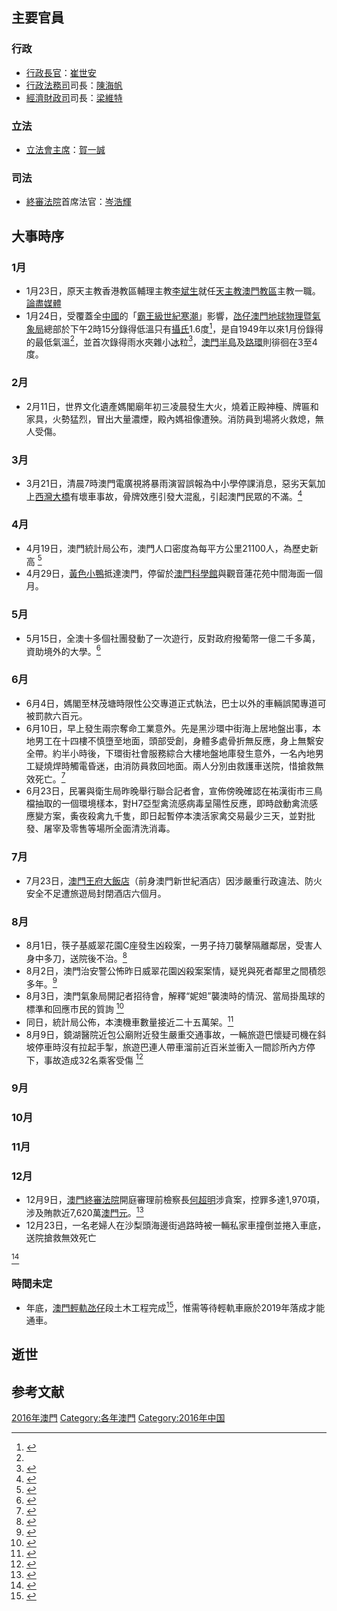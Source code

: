{{MOYearTOC|2016}}
{{NoteUTC+8}}
{{Portal:澳門新聞動態/Calendar}}
{{C21YearInTopic|2016年}}
{{澳門歷史}}

== 主要官員 ==
=== 行政 ===
*[[澳門特別行政區行政長官|行政長官]]：[[崔世安|崔世安]]
*[[行政法務司|行政法務司]]司長：[[陳海帆|陳海帆]]
*[[經濟財政司|經濟財政司]]司長：[[梁維特|梁維特]]
=== 立法 ===
*[[澳門立法會|立法會主席]]：[[賀一誠|賀一誠]]
=== 司法 ===
*[[澳門終審法院|終審法院]]首席法官：[[岑浩輝|岑浩輝]]

==大事時序==
=== 1月 ===
*1月23日，原天主教香港教區輔理主教[[李斌生|李斌生]]就任[[天主教澳門教區|天主教澳門教區]]主教一職。[http://aamacau.com/2016/01/23/%E5%B0%B1%E7%A4%BE%E6%9C%83%E8%AD%B0%E9%A1%8C%E8%A1%A8%E9%81%94%E6%95%99%E6%9C%83%E8%A8%93%E5%B0%8E%EF%BC%9F%E6%96%B0%E4%BB%BB%E6%95%99%E5%8D%80%E4%B8%BB%E6%95%99%EF%BC%9A%E6%85%88%E6%82%B2%E6%B0%B8/ 論盡媒體]{{Wayback|url=http://aamacau.com/2016/01/23/%E5%B0%B1%E7%A4%BE%E6%9C%83%E8%AD%B0%E9%A1%8C%E8%A1%A8%E9%81%94%E6%95%99%E6%9C%83%E8%A8%93%E5%B0%8E%EF%BC%9F%E6%96%B0%E4%BB%BB%E6%95%99%E5%8D%80%E4%B8%BB%E6%95%99%EF%BC%9A%E6%85%88%E6%82%B2%E6%B0%B8/ |date=20160128214417 }}
*1月24日，受覆蓋全[[中國|中國]]的「[[2016年北半球寒流|霸王級世紀寒潮]]」影響，[[氹仔|氹仔]][[澳門地球物理暨氣象局|澳門地球物理暨氣象局]]總部於下午2時15分錄得低溫只有[[攝氏|攝氏]]1.6度<ref name="澳門電台20160124">{{cite news |url=http://www.tdm.com.mo/c_news/radio_news.php?id=282070 |title=澳門錄得67年來最寒冷1月 有市民報稱出現雨雪現象 |work=[[澳門電台|澳門電台]] |date=2015年1月24日 |accessdate=2016年1月24日 |archive-date=2016年1月31日 |archive-url=https://web.archive.org/web/20160131124355/http://www.tdm.com.mo/c_news/radio_news.php?id=282070 |dead-url=no }}{{zh-hant}}</ref>，是自1949年以來1月份錄得的最低氣溫<ref name="澳門電台20160124"/>，並首次錄得雨水夾雜小[[冰|冰]]粒<ref>{{cite news | url=http://www.tdm.com.mo/c_news/radio_news.php?id=282073 | title=氣象局稱本澳首次錄到雨水夾雜小冰粒 | publisher=[[澳門電台|澳門電台]] | date=2016年1月24日 | accessdate=2016年1月24日 | archive-date=2016年2月1日 | archive-url=https://web.archive.org/web/20160201005251/http://www.tdm.com.mo/c_news/radio_news.php?id=282073 | dead-url=no }}{{zh-hant}}</ref>，[[澳門半島|澳門半島]]及[[路環|路環]]則徘徊在3至4度。

=== 2月 ===
*2月11日，世界文化遺產媽閣廟年初三凌晨發生大火，燒着正殿神檯、牌匾和家具，火勢猛烈，冒出大量濃煙，殿內媽祖像遭殃。消防員到場將火救熄，無人受傷。

=== 3月 ===
*3月21日，清晨7時澳門電廣視將暴雨演習誤報為中小學停課消息，惡劣天氣加上[[西灣大橋|西灣大橋]]有壞車事故，骨牌效應引發大混亂，引起澳門民眾的不滿。<ref name="論盡媒體20160321">{{cite news |url=http://aamacau.com/2016/03/21/%E6%BC%94%E7%BF%92%E8%A8%8A%E6%81%AF%E5%A4%96%E6%B5%81%E5%BC%95%E7%99%BC%E5%A4%A7%E6%B7%B7%E4%BA%82-%E6%95%99%E9%9D%92%E5%B1%80%EF%BC%9A%E7%B5%95%E5%B0%8D%E7%84%A1%E6%8E%A9%E9%A3%BE/ |title=演習訊息外流引發大混亂 教青局：絕對無掩飾 |work=[[論盡媒體|論盡媒體]] |date=2016年3月21日 |access-date=2016年7月23日 |archive-url=https://web.archive.org/web/20160324094155/http://aamacau.com/2016/03/21/%E6%BC%94%E7%BF%92%E8%A8%8A%E6%81%AF%E5%A4%96%E6%B5%81%E5%BC%95%E7%99%BC%E5%A4%A7%E6%B7%B7%E4%BA%82-%E6%95%99%E9%9D%92%E5%B1%80%EF%BC%9A%E7%B5%95%E5%B0%8D%E7%84%A1%E6%8E%A9%E9%A3%BE/ |archive-date=2016年3月24日 |dead-url=yes }}{{zh-hant}}</ref>

=== 4月 ===
*4月19日，澳門統計局公布，澳門人口密度為每平方公里21100人，為歷史新高 <ref>{{cite news |url=http://www.exmoo.com/read/853.html |title=澳門人口密度再創新高 |publisher=[[力報|力報]] |date=2016年4月19日 |accessdate=2017年7月28日 |archive-date=2017年7月28日 |archive-url=https://web.archive.org/web/20170728211809/http://www.exmoo.com/read/853.html |dead-url=no }}</ref>
*4月29日，[[黃色小鴨|黃色小鴨]]抵達澳門，停留於[[澳門科學館|澳門科學館]]與觀音蓮花苑中間海面一個月。

=== 5月 ===
*5月15日，全澳十多個社團發動了一次遊行，反對政府撥葡幣一億二千多萬，資助境外的大學。<ref name="立場新聞20160515">{{cite news |url=https://www.thestandnews.com/%E6%BE%B3%E9%96%80/%E6%9A%A8%E5%A4%A7%E4%B8%80%E5%84%84-%E6%BE%B3%E9%96%80%E5%9B%9E%E6%B0%B4%E5%A4%A7%E9%81%8A%E8%A1%8C-%E8%AD%A6%E6%96%B9%E5%B0%81%E5%B1%B1%E6%8B%92%E6%94%B6%E4%BF%A1/ |title=澳門回水大遊行　三千市民促崔世安下台　警方封山拒收信 |work=[[立場新聞|立場新聞]] |date=2016年5月15日 |accessdate=2016年7月23日 |archive-date=2016年7月23日 |archive-url=https://web.archive.org/web/20160723071715/https://www.thestandnews.com/%E6%BE%B3%E9%96%80/%E6%9A%A8%E5%A4%A7%E4%B8%80%E5%84%84-%E6%BE%B3%E9%96%80%E5%9B%9E%E6%B0%B4%E5%A4%A7%E9%81%8A%E8%A1%8C-%E8%AD%A6%E6%96%B9%E5%B0%81%E5%B1%B1%E6%8B%92%E6%94%B6%E4%BF%A1/ |dead-url=no }}{{zh-hant}}</ref>

=== 6月 ===
*6月4日，媽閣至林茂塘時限性公交專道正式執法，巴士以外的車輛誤闖專道可被罰款六百元。
*6月10日，早上發生兩宗奪命工業意外。先是黑沙環中街海上居地盤出事，本地男工在十四樓不慎墮至地面，頭部受創，身體多處骨折無反應，身上無繫安全帶。約半小時後，下環街社會服務綜合大樓地盤地庫發生意外，一名內地男工疑燒焊時觸電昏迷，由消防員救回地面。兩人分別由救護車送院，惜搶救無效死亡。<ref>{{cite news |url=http://www.exmoo.com/read/889.html |title=兩工人一觸電一墮樓 死因有待調查 |publisher=[[力報|力報]] |date=2016年6月10日 |accessdate=2017年7月28日 |archive-date=2017年7月28日 |archive-url=https://web.archive.org/web/20170728203353/http://www.exmoo.com/read/889.html |dead-url=no }}</ref>
*6月23日，民署與衛生局昨晚舉行聯合記者會，宣佈傍晚確認在祐漢街市三鳥檔抽取的一個環境樣本，對H7亞型禽流感病毒呈陽性反應，即時啟動禽流感應變方案，夤夜殺禽九千隻，即日起暫停本澳活家禽交易最少三天，並對批發、屠宰及零售等場所全面清洗消毒。

=== 7月 ===
*7月23日，[[澳門王府大飯店|澳門王府大飯店]]（前身澳門新世紀酒店）因涉嚴重行政違法、防火安全不足遭旅遊局封閉酒店六個月。

=== 8月 ===
*8月1日，筷子基威翠花園C座發生凶殺案，一男子持刀襲擊隔離鄰居，受害人身中多刀，送院後不治。<ref>{{cite news |url=http://www.exmoo.com/read/928.html |title=威翠花園鄰里糾紛 街坊變凶獸 亂刀殺警員父 |publisher=[[力報|力報]] |date=2016年8月1日 |deadurl=yes |archiveurl=https://web.archive.org/web/20170728210950/http://www.exmoo.com/read/928.html |archivedate=2017年7月28日 |accessdate=2017年7月28日 }}</ref>
*8月2日，澳門治安警公怖昨日威翠花園凶殺案案情，疑兇與死者鄰里之間積怨多年。<ref>{{cite news |url=http://www.exmoo.com/read/929.html |title=瑣事積怨多年 疑兇監視死者一家 |publisher=[[力報|力報]] |date=2016年8月2日 |accessdate=2017年7月28日 |archive-date=2017年7月29日 |archive-url=https://web.archive.org/web/20170729002826/http://www.exmoo.com/read/929.html |dead-url=no }}</ref>
*8月3日，澳門氣象局開記者招待會，解釋“妮妲”襲澳時的情況、當局掛風球的標準和回應市民的質詢 <ref>{{cite news |url=http://www.exmoo.com/read/930.html |title=力證不掛“八號風球”合理 絕無政治考量 |publisher=[[力報|力報]] |date=2016年8月3日 |deadurl=yes |archiveurl=https://web.archive.org/web/20170728211457/http://www.exmoo.com/read/930.html |archivedate=2017年7月28日 |accessdate=2017年7月28日 }}</ref>
*同日，統計局公佈，本澳機車數量接近二十五萬架。<ref>{{cite news |url=http://www.jornalsisi.com/xirenews-cd.asp?id=14300 |title=本澳機車接近二十五萬架 |publisher=[[澳門時報|澳門時報]] |date=2016年8月3日 |accessdate=2017年7月28日 |archive-date=2017年7月28日 |archive-url=https://web.archive.org/web/20170728202948/http://www.jornalsisi.com/xirenews-cd.asp?id=14300 |dead-url=no }}</ref>
*8月9日，鏡湖醫院近包公廟附近發生嚴重交通事故，一輛旅遊巴懷疑司機在斜坡停車時沒有拉起手掣，旅遊巴連人帶車溜前近百米並衝入一間診所內方停下，事故造成32名乘客受傷 <ref>{{cite news |url=http://www.exmoo.com/read/934.html |title=同安街斜路未拉手掣 旅巴溜前衝入診所釀32傷 |publisher=[[力報|力報]] |date=2016年8月9日 |deadurl=yes |archiveurl=https://web.archive.org/web/20170728213311/http://www.exmoo.com/read/934.html |archivedate=2017年7月28日 |accessdate=2017年7月28日 }}</ref>

=== 9月 ===


=== 10月 ===


=== 11月 ===


=== 12月 ===
*12月9日，[[澳門終審法院|澳門終審法院]]開庭審理前檢察長[[何超明|何超明]]涉貪案，控罪多達1,970項，涉及賄款近7,620萬[[澳門元|澳門元]]。<ref>{{cite news |title=何超明涉貪超過7000萬 |url=http://www.tdm.com.mo/c_news/tv_news.php?id=316973 |newspaper=[[澳廣視新聞|澳廣視新聞]] |date=2016年12月9日 |accessdate=2017年2月3日 |archive-date=2017年2月4日 |archive-url=https://web.archive.org/web/20170204170057/http://www.tdm.com.mo/c_news/tv_news.php?id=316973 |dead-url=no }}{{zh-hant}}</ref>
*12月23日，一名老婦人在沙梨頭海邊街過路時被一輛私家車撞倒並捲入車底，送院搶救無效死亡
<ref>{{cite news |url=http://www.exmoo.com/read/1035.html |title=車身較高看不見人，老婦捲入車底亡 |publisher=[[力報|力報]] |date=2016年12月23日 |accessdate=2017年7月22日 |archive-date=2019年2月14日 |archive-url=https://web.archive.org/web/20190214165223/https://www.exmoo.com/read/1035.html |dead-url=no }}</ref>

=== 時間未定 ===
*年底，[[澳門輕軌|澳門輕軌]][[氹仔|氹仔]]段土木工程完成<ref>{{cite web |title=羅立文：輕軌氹仔段土建明年尾完成 |url=http://www.tdm.com.mo/c_news/tv_news.php?id=273661 |publisher=[[澳廣視新聞|澳廣視新聞]] |date=2015年11月4日 |accessdate=2015年12月26日 |archive-date=2019年2月14日 |archive-url=https://web.archive.org/web/20190214165226/http://www.tdm.com.mo/c_news/tv_news.php?id=273661 |dead-url=no }}{{zh-hant}}</ref>，惟需等待輕軌車廠於2019年落成才能通車。

== 逝世 ==


== 参考文献 ==
{{Reflist|2}}

{{Portal:澳門新聞動態/存檔目錄}}

[[Category:2016年澳門|]]
[[Category:各年澳門|Category:各年澳門]]
[[Category:2016年中国|Category:2016年中国]]